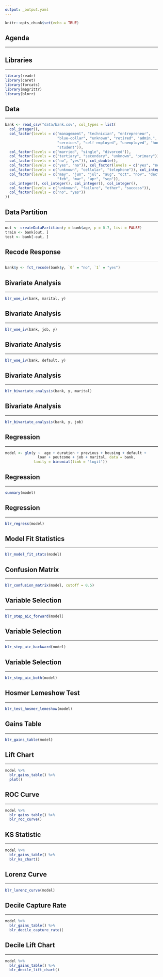 ```yaml
---
output: _output.yaml
---
```


```r
knitr::opts_chunk$set(echo = TRUE)
```

## Agenda

<hr>

## Libraries

<hr>

```r
library(readr)
library(caret)
library(forcats)
library(magrittr)
library(blorr)
```


## Data

<hr>

```r
bank <- read_csv("data/bank.csv", col_types = list(
  col_integer(), 
  col_factor(levels = c("management", "technician", "entrepreneur", 
                        "blue-collar", "unknown", "retired", "admin.", 
                        "services", "self-employed", "unemployed", "housemaid",
                        "student")),
  col_factor(levels = c("married", "single", "divorced")),
  col_factor(levels = c("tertiary", "secondary", "unknown", "primary")),
  col_factor(levels = c("no", "yes")), col_double(),
  col_factor(levels = c("yes", "no")), col_factor(levels = c("yes", "no")),
  col_factor(levels = c("unknown", "cellular", "telephone")), col_integer(),
  col_factor(levels = c("may", "jun", "jul", "aug", "oct", "nov", "dec", "jan", 
                        "feb", "mar", "apr", "sep")), 
  col_integer(), col_integer(), col_integer(), col_integer(),
  col_factor(levels = c("unknown", "failure", "other", "success")),
  col_factor(levels = c("no", "yes"))
))
```

## Data Partition

<hr>

```r
out <- createDataPartition(y = bank$age, p = 0.7, list = FALSE)
train <- bank[out, ]
test <- bank[-out, ]
```

## Recode Response

<hr>

```r
bank$y <- fct_recode(bank$y, `0` = "no", `1` = "yes")
```

## Bivariate Analysis

<hr>

```r
blr_woe_iv(bank, marital, y)
```

## Bivariate Analysis

<hr>

```r
blr_woe_iv(bank, job, y)
```

## Bivariate Analysis

<hr>

```r
blr_woe_iv(bank, default, y)
```

## Bivariate Analysis

<hr>

```r
blr_bivariate_analysis(bank, y, marital)
```

## Bivariate Analysis

<hr>

```r
blr_bivariate_analysis(bank, y, job)
```

## Regression

<hr>

```r
model <- glm(y ~  age + duration + previous + housing + default +
               loan + poutcome + job + marital, data = bank, 
             family = binomial(link = 'logit'))
```

## Regression

<hr>

```r
summary(model)
```

## Regression

<hr>

```r
blr_regress(model)
```

## Model Fit Statistics

<hr>

```r
blr_model_fit_stats(model)
```

## Confusion Matrix

<hr>

```r
blr_confusion_matrix(model, cutoff = 0.5)
```

## Variable Selection

<hr>

```r
blr_step_aic_forward(model)
```

## Variable Selection

<hr>

```r
blr_step_aic_backward(model)
```


## Variable Selection

<hr>

```r
blr_step_aic_both(model)
```


## Hosmer Lemeshow Test

<hr>

```r
blr_test_hosmer_lemeshow(model)
```

## Gains Table

<hr>

```r
blr_gains_table(model)
```

## Lift Chart

<hr>

```r
model %>%
  blr_gains_table() %>%
  plot()
```

## ROC Curve

<hr>

```r
model %>%
  blr_gains_table() %>%
  blr_roc_curve()
```

## KS Statistic

<hr>

```r
model %>%
  blr_gains_table() %>%
  blr_ks_chart()
```

## Lorenz Curve

<hr>

```r
blr_lorenz_curve(model)
```

## Decile Capture Rate

<hr>

```r
model %>%
  blr_gains_table() %>%
  blr_decile_capture_rate()
```

## Decile Lift Chart

<hr>

```r
model %>%
  blr_gains_table() %>%
  blr_decile_lift_chart()
```

